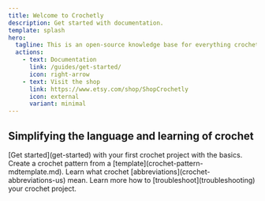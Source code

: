 ```yaml
---
title: Welcome to Crochetly
description: Get started with documentation.
template: splash
hero:
  tagline: This is an open-source knowledge base for everything crochet.
  actions:
    - text: Documentation
      link: /guides/get-started/
      icon: right-arrow
    - text: Visit the shop
      link: https://www.etsy.com/shop/ShopCrochetly
      icon: external
      variant: minimal
---
```



## Simplifying the language and learning of crochet

<CardGrid>
	<Card title="Get started" icon="pencil">
		 [Get started](get-started) with your first crochet project with the basics. 
	</Card>
	<Card title="Templates" icon="add-document">
		Create a crochet pattern from a [template](crochet-pattern-mdtemplate.md).
	</Card>
	<Card title="Abbreviations" icon="setting">
		Learn what crochet [abbreviations](crochet-abbreviations-us) mean.
	</Card>
	<Card title="Troubleshooting" icon="open-book">
		Learn more how to [troubleshoot](troubleshooting) your crochet project.
	</Card>
</CardGrid>

